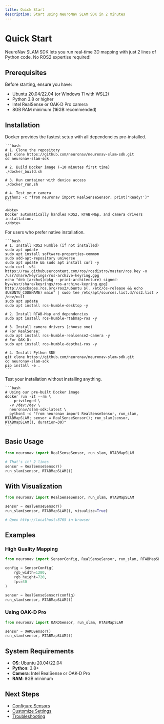 ```yaml
---
title: Quick Start
description: Start using NeuroNav SLAM SDK in 2 minutes
---
```


# Quick Start

NeuroNav SLAM SDK lets you run real-time 3D mapping with just 2 lines of Python code. No ROS2 expertise required!

## Prerequisites

Before starting, ensure you have:
- Ubuntu 20.04/22.04 (or Windows 11 with WSL2)
- Python 3.8 or higher
- Intel RealSense or OAK-D Pro camera
- 8GB RAM minimum (16GB recommended)

## Installation

<Tabs>
  <Tab title="Docker (Recommended)">
    Docker provides the fastest setup with all dependencies pre-installed.

    ```bash
    # 1. Clone the repository
    git clone https://github.com/neuronav/neuronav-slam-sdk.git
    cd neuronav-slam-sdk

    # 2. Build Docker image (~10 minutes first time)
    ./docker_build.sh

    # 3. Run container with device access
    ./docker_run.sh

    # 4. Test your camera
    python3 -c "from neuronav import RealSenseSensor; print('Ready!')"
    ```

    <Note>
    Docker automatically handles ROS2, RTAB-Map, and camera drivers installation.
    </Note>
  </Tab>

  <Tab title="Native Installation">
    For users who prefer native installation.

    ```bash
    # 1. Install ROS2 Humble (if not installed)
    sudo apt update
    sudo apt install software-properties-common
    sudo add-apt-repository universe
    sudo apt update && sudo apt install curl -y
    sudo curl -sSL https://raw.githubusercontent.com/ros/rosdistro/master/ros.key -o /usr/share/keyrings/ros-archive-keyring.gpg
    echo "deb [arch=$(dpkg --print-architecture) signed-by=/usr/share/keyrings/ros-archive-keyring.gpg] http://packages.ros.org/ros2/ubuntu $(. /etc/os-release && echo $UBUNTU_CODENAME) main" | sudo tee /etc/apt/sources.list.d/ros2.list > /dev/null
    sudo apt update
    sudo apt install ros-humble-desktop -y

    # 2. Install RTAB-Map and dependencies
    sudo apt install ros-humble-rtabmap-ros -y

    # 3. Install camera drivers (choose one)
    # For RealSense:
    sudo apt install ros-humble-realsense2-camera -y
    # For OAK-D:
    sudo apt install ros-humble-depthai-ros -y

    # 4. Install Python SDK
    git clone https://github.com/neuronav/neuronav-slam-sdk.git
    cd neuronav-slam-sdk
    pip install -e .
    ```
  </Tab>

  <Tab title="Quick Test">
    Test your installation without installing anything.

    ```bash
    # Using our pre-built Docker image
    docker run -it --rm \
      --privileged \
      -v /dev:/dev \
      neuronav/slam-sdk:latest \
      python3 -c "from neuronav import RealSenseSensor, run_slam, RTABMapSLAM; sensor = RealSenseSensor(); run_slam(sensor, RTABMapSLAM(), duration=30)"
    ```
  </Tab>
</Tabs>

## Basic Usage

```python
from neuronav import RealSenseSensor, run_slam, RTABMapSLAM

# That's it! 2 lines
sensor = RealSenseSensor()
run_slam(sensor, RTABMapSLAM())
```

## With Visualization

```python
from neuronav import RealSenseSensor, run_slam, RTABMapSLAM

sensor = RealSenseSensor()
run_slam(sensor, RTABMapSLAM(), visualize=True)

# Open http://localhost:8765 in browser
```

## Examples

### High Quality Mapping

```python
from neuronav import SensorConfig, RealSenseSensor, run_slam, RTABMapSLAM

config = SensorConfig(
    rgb_width=1280,
    rgb_height=720,
    fps=30
)

sensor = RealSenseSensor(config)
run_slam(sensor, RTABMapSLAM())
```

### Using OAK-D Pro

```python
from neuronav import OAKDSensor, run_slam, RTABMapSLAM

sensor = OAKDSensor()
run_slam(sensor, RTABMapSLAM())
```

## System Requirements

- **OS**: Ubuntu 20.04/22.04
- **Python**: 3.8+
- **Camera**: Intel RealSense or OAK-D Pro
- **RAM**: 8GB minimum

## Next Steps

- [Configure Sensors](/sensors)
- [Customize Settings](/configuration)
- [Troubleshooting](/troubleshooting)